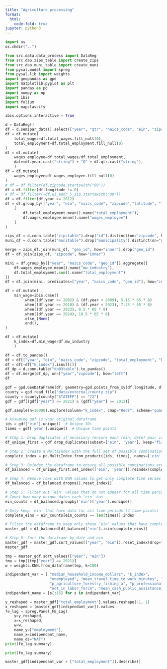 ```yaml
---
title: "Agriculture processing"
format:
  html:
    code-fold: true
jupyter: python3
---
```


```python
import os
os.chdir("..")
```

```python
from src.data.data_process import DataReg
from src.dao.zips_table import create_zips
from src.dao.muni_table import create_muni
from pysal.model import spreg
from pysal.lib import weights
import geopandas as gpd
import matplotlib.pyplot as plt
import pandas as pd
import numpy as np
import ibis
import folium
import mapclassify

ibis.options.interactive = True
```

```python
d = DataReg()
df = d.semipar_data().select(["year", "qtr", "naics_code", "ein", "zipcode", "ui_addr_5_zip", "total_employment", "total_wages", "latitude", "longitude"])
df = df.mutate(
    total_wages=df.total_wages.fill_null(0),
    total_employment=df.total_employment.fill_null(0)
)
df = df.mutate(
    wages_employee=df.total_wages/df.total_employment,
    date=df.year.cast("string") + "Q" + df.qtr.cast("string"),
    )
df = df.mutate(
    wages_employee=df.wages_employee.fill_null(0)
)
# df = df.filter(df.zipcode.startswith("00"))
df = df.filter(df.longitude != 0)
# df = df.filter(~df.ui_addr_5_zip.startswith("00"))
df = df.filter(df.year >= 2012)
df = df.group_by(["year", "ein", "naics_code", "zipcode","latitude", "longitude"]).agg(
    [
        df.total_employment.mean().name("total_employment"),
        df.wages_employee.mean().name("wages_employee")
    ]
)
```

```python
zips_df = d.conn.table("zipstable").drop("id").distinct(on="zipcode", keep='first')
muni_df = d.conn.table("munitable").drop("municipality").distinct(on="geo_id", keep='first').rename(muni_id="id")

merge = zips_df.join(muni_df, "geo_id", how="inner").drop("geo_id")
df = df.join(zips_df, "zipcode", how="inner")
```


```python
mini = df.group_by(["year", "naics_code", "geo_id"]).aggregate([
    df.wages_employee.mean().name("mw_industry"),
    df.total_employment.sum().name("total_employment")
])
df = df.join(mini, predicates=["year", "naics_code", "geo_id"], how="inner")
```


```python
df = df.mutate(
    min_wage=ibis.case()
        .when((df.year >= 2002) & (df.year < 2009), 5.15 * 65 * 8)
        .when((df.year >= 2010) & (df.year < 2023), 7.25 * 65 * 8)
        .when((df.year == 2023), 8.5 * 65 * 8)
        .when((df.year == 2024), 10.5 * 65 * 8)
        .else_(None)
        .end(),
)
```

```python
df = df.mutate(
    k_index=df.min_wage/df.mw_industry
    )
```

```python
df = df.to_pandas()
df = df[["year", "ein", "naics_code", "zipcode", "total_employment", "k_index", "latitude", "longitude"]]
df = df[~df["k_index"].isnull()]
df_dp = d.conn.table("dp03table").to_pandas()
df = df.merge(df_dp, on=["year","zipcode"], how="left")
df
```

```python
gdf = gpd.GeoDataFrame(df, geometry=gpd.points_from_xy(df.longitude, df.latitude), crs="EPSG:4326")
county = gpd.read_file("data/external/county.zip")
county = county[county["STATEFP"] == "72"]
gdf = gdf[(gdf["year"] <= 2021) & (gdf["year"] >= 2012)]
```

```python
gdf.sample(n=10000).explore(column="k_index", cmap="Reds", scheme="quantiles", k=10, tooltip=["naics_code", "k_index"], vmax=10, tiles="CartoDB Positron")
```

```python
# Assuming gdf is your original dataframe
ids = gdf['ein'].unique()  # Unique IDs
times = gdf['year'].unique()  # Unique time points

# Step 1: Drop duplicates if necessary (ensure each (ein, date) pair is unique)
df_unique_first = gdf.drop_duplicates(subset=['ein', 'year'], keep='first')

# Step 2: Create a MultiIndex with the full set of possible combinations of ein and date
complete_index = pd.MultiIndex.from_product([ids, times], names=['ein', 'year'])

# Step 3: Reindex the dataframe to ensure all possible combinations are covered
df_balanced = df_unique_first.set_index(['ein', 'year']).reindex(complete_index)

# Step 4: Remove rows with NaN values to get only complete time series
df_balanced = df_balanced.dropna().reset_index()

# Step 5: Filter out `ein` values that do not appear for all time periods
# Count how many unique dates each `ein` has
ein_counts = df_balanced.groupby('ein')['year'].nunique()

# Only keep `ein` that have data for all time periods (4 time points)
complete_eins = ein_counts[ein_counts == len(times)].index

# Filter the dataframe to keep only those `ein` values that have complete data
master_gdf = df_balanced[df_balanced['ein'].isin(complete_eins)]

# Step 6: Sort the dataframe by date and ein
master_gdf = master_gdf.sort_values(["year", "ein"]).reset_index(drop=True)
master_gdf
```

```python
tmp = master_gdf.sort_values(["year", "ein"])
tmp = tmp[(tmp["year"] == 2021)]
w = weights.KNN.from_dataframe(tmp, k=100)
```

```python
indipendant_var = [ "median_household_income_dollars", "k_index",
                    "unemployed", "mean_travel_time_to_work_minutes", "armed_forces", "food_security", "p_public_administration", "p_with_social_security",
                    "p_agriculture_forestry_fishing_a", "p_professional_scientific_and_ma", "p_manufacturing", "p_construction", "p_snap", "p_information",
                    "not_in_labor_force", "mean_cash_public_assistance_inco", "p_retirement"]
indipendant_name = [s[:15] for s in indipendant_var]

y_reshaped = master_gdf["total_employment"].values.reshape(-1, 1)
x_reshaped = (master_gdf[indipendant_var]).values
fe_lag = spreg.Panel_FE_Lag(
    y=y_reshaped, 
    x=x_reshaped, 
    w=w, 
    name_y=["employment"], 
    name_x=indipendant_name, 
    name_ds="NAT")
print(fe_lag.summary)
```


```python
print(fe_lag.summary)
```


```python
master_gdf[indipendant_var + ["total_employment"]].describe()
```